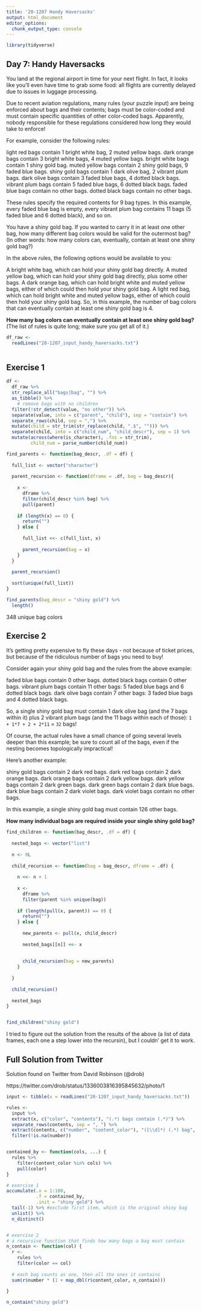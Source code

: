 ```yaml
---
title: '20-1207 Handy Haversacks'
output: html_document
editor_options: 
  chunk_output_type: console
---
```


```r
library(tidyverse)
```

## Day 7: Handy Haversacks

You land at the regional airport in time for your next flight. In fact, it looks like you'll even have time to grab some food: all flights are currently delayed due to issues in luggage processing.

Due to recent aviation regulations, many rules (your puzzle input) are being enforced about bags and their contents; bags must be color-coded and must contain specific quantities of other color-coded bags. Apparently, nobody responsible for these regulations considered how long they would take to enforce!

For example, consider the following rules:

light red bags contain 1 bright white bag, 2 muted yellow bags.
dark orange bags contain 3 bright white bags, 4 muted yellow bags.
bright white bags contain 1 shiny gold bag.
muted yellow bags contain 2 shiny gold bags, 9 faded blue bags.
shiny gold bags contain 1 dark olive bag, 2 vibrant plum bags.
dark olive bags contain 3 faded blue bags, 4 dotted black bags.
vibrant plum bags contain 5 faded blue bags, 6 dotted black bags.
faded blue bags contain no other bags.
dotted black bags contain no other bags.

These rules specify the required contents for 9 bag types. In this example, every faded blue bag is empty, every vibrant plum bag contains 11 bags (5 faded blue and 6 dotted black), and so on.

You have a shiny gold bag. If you wanted to carry it in at least one other bag, how many different bag colors would be valid for the outermost bag? (In other words: how many colors can, eventually, contain at least one shiny gold bag?)

In the above rules, the following options would be available to you:

A bright white bag, which can hold your shiny gold bag directly.
A muted yellow bag, which can hold your shiny gold bag directly, plus some other bags.
A dark orange bag, which can hold bright white and muted yellow bags, either of which could then hold your shiny gold bag.
A light red bag, which can hold bright white and muted yellow bags, either of which could then hold your shiny gold bag.
So, in this example, the number of bag colors that can eventually contain at least one shiny gold bag is 4.

**How many bag colors can eventually contain at least one shiny gold bag?** (The list of rules is quite long; make sure you get all of it.)

```r
df_raw <- 
  readLines("20-1207_input_handy_haversacks.txt")
  
```


## Exercise 1

```r
df <- 
  df_raw %>%
  str_replace_all("bags|bag", "") %>% 
  as_tibble() %>% 
    # remove bags with no children
  filter(!str_detect(value, "no other")) %>% 
  separate(value, into = c("parent", "child"), sep = "contain") %>% 
  separate_rows(child, sep = ",") %>% 
  mutate(child = str_trim(str_replace(child, ".$", ""))) %>% 
  separate(child, into = c("child_num", "child_descr"), sep = 1) %>% 
  mutate(across(where(is_character), .fns = str_trim), 
         child_num = parse_number(child_num)) 
```


```r
find_parents <- function(bag_descr, .df = df) {
  
  full_list <- vector("character")
  
  parent_recursion <- function(dframe = .df, bag = bag_descr){
    
    x <- 
      dframe %>% 
      filter(child_descr %in% bag) %>% 
      pull(parent) 
    
    if (length(x) == 0) {
      return("")
    } else {
      
      full_list <<- c(full_list, x)
      
      parent_recursion(bag = x)
    }
  }
  
  parent_recursion()
  
  sort(unique(full_list))
}

find_parents(bag_descr = "shiny gold") %>% 
  length()

```

348 unique bag colors

## Exercise 2

It's getting pretty expensive to fly these days - not because of ticket prices, but because of the ridiculous number of bags you need to buy!

Consider again your shiny gold bag and the rules from the above example:

faded blue bags contain 0 other bags.
dotted black bags contain 0 other bags.
vibrant plum bags contain 11 other bags: 5 faded blue bags and 6 dotted black bags.
dark olive bags contain 7 other bags: 3 faded blue bags and 4 dotted black bags.

So, a single shiny gold bag must contain 1 dark olive bag (and the 7 bags within it) plus 2 vibrant plum bags (and the 11 bags within each of those): `1 + 1*7 + 2 + 2*11` = `32` bags!

Of course, the actual rules have a small chance of going several levels deeper than this example; be sure to count all of the bags, even if the nesting becomes topologically impractical!

Here's another example:

shiny gold bags contain 2 dark red bags.
dark red bags contain 2 dark orange bags.
dark orange bags contain 2 dark yellow bags.
dark yellow bags contain 2 dark green bags.
dark green bags contain 2 dark blue bags.
dark blue bags contain 2 dark violet bags.
dark violet bags contain no other bags.

In this example, a single shiny gold bag must contain 126 other bags.

**How many individual bags are required inside your single shiny gold bag?**

```r

find_children <- function(bag_descr, .df = df) {
  
  nested_bags <- vector("list")
  
  n <- 0L
  
  child_recursion <- function(bag = bag_descr, dframe = .df) {
    
    n <<- n + 1
    
    x <- 
      dframe %>% 
      filter(parent %in% unique(bag))
    
    if (length(pull(x, parent)) == 0) {
      return("")
    } else {
      
      new_parents <- pull(x, child_descr)
      
      nested_bags[[n]] <<- x
      
      
      child_recursion(bag = new_parents)
    }
      
  }
  
  child_recursion()
  
  nested_bags
}


find_children("shiny gold")
```


I tried to figure out the solution from the results of the above (a list of data frames, each one a step lower into the recursin), but I couldn' get it to work.


## Full Solution from Twitter 


Solution found on Twitter from David Robinson (@drob)

https://twitter.com/drob/status/1336003816395845632/photo/1

```r
input <- tibble(x = readLines("20-1207_input_handy_haversacks.txt"))

rules <- 
  input %>% 
  extract(x, c("color", "contents"), "(.*) bags contain (.*)") %>% 
  separate_rows(contents, sep = ", ") %>% 
  extract(contents, c("number", "content_color"), "([\\d]*) (.*) bag", convert = TRUE, remove = FALSE) %>% 
  filter(!is.na(number))


contained_by <- function(cols, ...) {
  rules %>% 
    filter(content_color %in% cols) %>% 
    pull(color)
}

# exercise 1
accumulate(.x = 1:100, 
           .f = contained_by, 
           .init = "shiny gold") %>% 
  tail(-1) %>% #exclude first item, which is the original shiny bag
  unlist() %>% 
  n_distinct()


# exercise 2
# a recursive function that finds how many bags a bag must contain
n_contain <- function(col) {
  r <- 
    rules %>% 
    filter(color == col)
  
  # each bag counts as one, then all the ones it contains
  sum(r$number * (1 + map_dbl(r$content_color, n_contain)))
  
}

n_contain("shiny gold")


```

